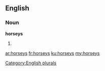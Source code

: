 ==English==

===Noun===
'''horseys'''

# {{plural of|[[horsey]]}}

[[Category:English plurals]]

[[ar:horseys]]
[[fr:horseys]]
[[ku:horseys]]
[[my:horseys]]
